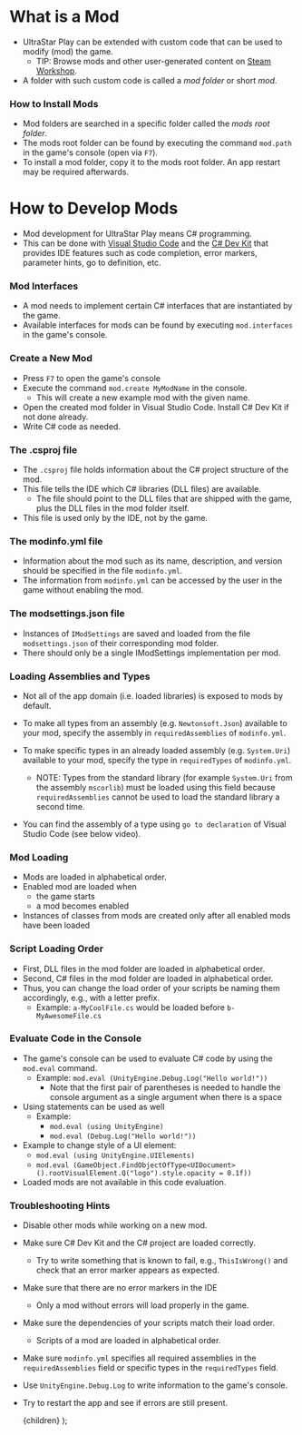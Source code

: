 
# What is a Mod
- UltraStar Play can be extended with custom code that can be used to modify (mod) the game.
    - TIP: Browse mods and other user-generated content on [Steam Workshop](/learn/steam-workshop).
- A folder with such custom code is called a *mod folder* or short *mod*.

### How to Install Mods
- Mod folders are searched in a specific folder called the *mods root folder*.
- The mods root folder can be found by executing the command `mod.path` in the game's console (open via `F7`).
- To install a mod folder, copy it to the mods root folder. An app restart may be required afterwards.

# How to Develop Mods
- Mod development for UltraStar Play means C# programming.
- This can be done with [Visual Studio Code](https://code.visualstudio.com/)
and the [C# Dev Kit](https://marketplace.visualstudio.com/items?itemName=ms-dotnettools.csdevkit)
that provides IDE features such as code completion, error markers, parameter hints, go to definition, etc.

### Mod Interfaces
- A mod needs to implement certain C# interfaces that are instantiated by the game.
- Available interfaces for mods can be found by executing `mod.interfaces` in the game's console.

### Create a New Mod
- Press `F7` to open the game's console
- Execute the command `mod.create MyModName` in the console.
    - This will create a new example mod with the given name.
- Open the created mod folder in Visual Studio Code. Install C# Dev Kit if not done already.
- Write C# code as needed.

### The .csproj file
- The `.csproj` file holds information about the C# project structure of the mod.
- This file tells the IDE which C# libraries (DLL files) are available.
    - The file should point to the DLL files that are shipped with the game,
      plus the DLL files in the mod folder itself.
- This file is used only by the IDE, not by the game.

### The modinfo.yml file
- Information about the mod such as its name, description, and version should be specified in the file `modinfo.yml`.
- The information from `modinfo.yml` can be accessed by the user in the game without enabling the mod.

### The modsettings.json file
- Instances of `IModSettings` are saved and loaded from the file `modsettings.json` of their corresponding mod folder.
- There should only be a single IModSettings implementation per mod.

### Loading Assemblies and Types
- Not all of the app domain (i.e. loaded libraries) is exposed to mods by default.
- To make all types from an assembly (e.g. `Newtonsoft.Json`) available to your mod, specify the assembly in `requiredAssemblies` of `modinfo.yml`.
- To make specific types in an already loaded assembly (e.g. `System.Uri`) available to your mod, specify the type in `requiredTypes` of `modinfo.yml`.
    - NOTE: Types from the standard library (for example `System.Uri` from the assembly `mscorlib`) must be loaded using this field because `requiredAssemblies` cannot be used to load the standard library a second time.

- You can find the assembly of a type using `go to declaration` of Visual Studio Code (see below video).
<TutorialVideo src="/videos/modding/find-assembly.webm" />

### Mod Loading
- Mods are loaded in alphabetical order.
- Enabled mod are loaded when
    - the game starts
    - a mod becomes enabled
- Instances of classes from mods are created only after all enabled mods have been loaded

### Script Loading Order
- First, DLL files in the mod folder are loaded in alphabetical order.
- Second, C# files in the mod folder are loaded in alphabetical order.
- Thus, you can change the load order of your scripts be naming them accordingly, e.g., with a letter prefix.
    - Example: `a-MyCoolFile.cs` would be loaded before `b-MyAwesomeFile.cs`

### Evaluate Code in the Console
- The game's console can be used to evaluate C# code by using the `mod.eval` command.
    - Example: `mod.eval (UnityEngine.Debug.Log("Hello world!"))`
        - Note that the first pair of parentheses is needed to handle the console argument as a single argument when there is a space
- Using statements can be used as well
    - Example:
        - `mod.eval (using UnityEngine)`
        - `mod.eval (Debug.Log("Hello world!"))`
- Example to change style of a UI element:
    - `mod.eval (using UnityEngine.UIElements)`
    - `mod.eval (GameObject.FindObjectOfType<UIDocument>().rootVisualElement.Q("logo").style.opacity = 0.1f))`
- Loaded mods are not available in this code evaluation.

### Troubleshooting Hints
- Disable other mods while working on a new mod.
- Make sure C# Dev Kit and the C# project are loaded correctly.
    - Try to write something that is known to fail, e.g., `ThisIsWrong()` and check that an error marker appears as expected.
- Make sure that there are no error markers in the IDE
    - Only a mod without errors will load properly in the game.
- Make sure the dependencies of your scripts match their load order.
    - Scripts of a mod are loaded in alphabetical order.
- Make sure `modinfo.yml` specifies all required assemblies in the `requiredAssemblies` field or specific types in the `requiredTypes` field.
- Use `UnityEngine.Debug.Log` to write information to the game's console.
- Try to restart the app and see if errors are still present.

    <MdxLayoutComponent>{children}</MdxLayoutComponent>
);
